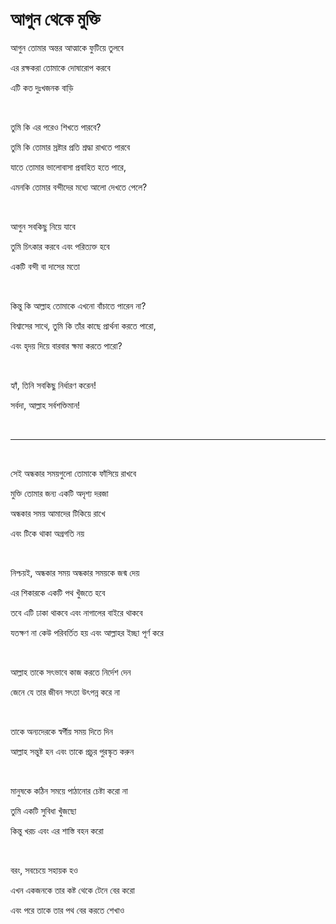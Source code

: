 # আগুন থেকে মুক্তি

আগুন তোমার অন্তর আত্মাকে ফুটিয়ে তুলবে

এর রক্ষকরা তোমাকে দোষারোপ করবে

এটি কত দুঃখজনক বাড়ি

<p></p>

<br />

তুমি কি এর পরেও শিখতে পারবে?

তুমি কি তোমার স্রষ্টার প্রতি শ্রদ্ধা রাখতে পারবে

যাতে তোমার ভালোবাসা প্রবাহিত হতে পারে,

এমনকি তোমার বন্দীদের মধ্যে আলো দেখতে পেলে?

<br />

আগুন সবকিছু নিয়ে যাবে

তুমি চিৎকার করবে এবং পরিত্যক্ত হবে

একটি বন্দী বা দাসের মতো

<p></p>

<br />

কিন্তু কি আল্লাহ তোমাকে এখনো বাঁচাতে পারেন না?

বিশ্বাসের সাথে, তুমি কি তাঁর কাছে প্রার্থনা করতে পারো,

এবং হৃদয় দিয়ে বারবার ক্ষমা করতে পারো?

<p></p>

<br />

হ্যাঁ, তিনি সবকিছু নির্ধারণ করেন!

সর্বদা, আল্লাহ সর্বশক্তিমান!

<br />

---

<br />

সেই অন্ধকার সময়গুলো তোমাকে ফাঁসিয়ে রাখবে

মুক্তি তোমার জন্য একটি অদৃশ্য দরজা

অন্ধকার সময় আমাদের টিকিয়ে রাখে

এবং টিকে থাকা অগ্রগতি নয়

<br />

নিশ্চয়ই, অন্ধকার সময় অন্ধকার সময়কে জন্ম দেয়

এর শিকারকে একটি পথ খুঁজতে হবে

তবে এটি ঢাকা থাকবে এবং নাগালের বাইরে থাকবে

যতক্ষণ না কেউ পরিবর্তিত হয় এবং আল্লাহর ইচ্ছা পূর্ণ করে

<br />

আল্লাহ তাকে সৎভাবে কাজ করতে নির্দেশ দেন

জেনে যে তার জীবন সৎতা উৎপন্ন করে না

<br />

তাকে অন্যদেরকে স্বর্গীয় সময় দিতে দিন

আল্লাহ সন্তুষ্ট হন এবং তাকে প্রচুর পুরস্কৃত করুন

<br />

মানুষকে কঠিন সময়ে পাঠানোর চেষ্টা করো না

তুমি একটি সুবিধা খুঁজছো

কিন্তু খরচ এবং এর শাস্তি বহন করো

<p></p>

<br />

বরং, সবচেয়ে সহায়ক হও

এখন একজনকে তার কষ্ট থেকে টেনে বের করো

এবং পরে তাকে তার পথ বের করতে শেখাও

<p></p>